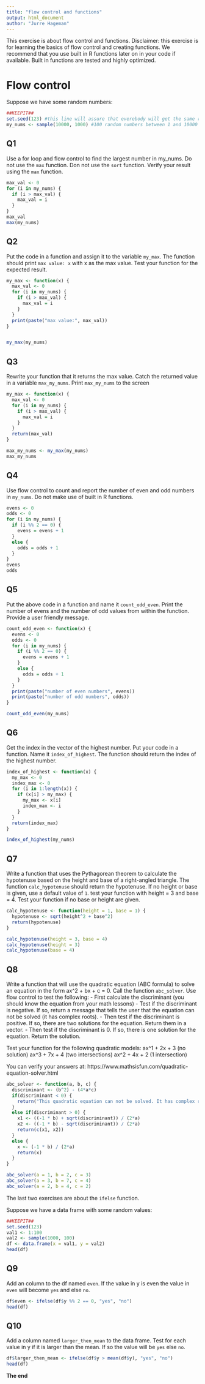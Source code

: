 ```yaml
---
title: "flow control and functions"
output: html_document
author: "Jurre Hageman"
---
```


This exercise is about flow control and functions.
Disclaimer: this exercise is for learning the basics of flow control and creating functions.
We recommend that you use built in R functions later on in your code if available.
Built in functions are tested and highly optimized.

# Flow control

Suppose we have some random numbers:

```r
##KEEPIT##
set.seed(123) #this line will assure that everebody will get the same result
my_nums <- sample(10000, 1000) #100 random numbers between 1 and 10000
```

## Q1

Use a for loop and flow control to find the largest number in my_nums. 
Do not use the `max` function. Don not use the `sort` function.
Verify your result using the `max` function.

```r
max_val <- 0
for (i in my_nums) {
  if (i > max_val) {
    max_val = i
  }
}
max_val
max(my_nums)

```


## Q2

Put the code in a function and assign it to the variable `my_max`. 
The function should print `max value: x` with x as the max value.
Test your function for the expected result.

```r
my_max <- function(x) {
  max_val <- 0
  for (i in my_nums) {
    if (i > max_val) {
      max_val = i
    }
  }
  print(paste("max value:", max_val))
}


my_max(my_nums)
```

## Q3

Rewrite your function that it returns the max value. Catch the returned value in a variable `max_my_nums`. Print `max_my_nums` to the screen

```r
my_max <- function(x) {
  max_val <- 0
  for (i in my_nums) {
    if (i > max_val) {
      max_val = i
    }
  }
  return(max_val)
}

max_my_nums <- my_max(my_nums)
max_my_nums
```


## Q4

Use flow control to count and report the number of even and odd numbers in `my_nums`.
Do not make use of built in R functions.


```r
evens <- 0
odds <- 0
for (i in my_nums) {
  if (i %% 2 == 0) {
    evens = evens + 1
  }
  else {
    odds = odds + 1
  }
}
evens
odds
```


## Q5

Put the above code in a function and name it `count_odd_even`.
Print the number of evens and the number of odd values from within the function.
Provide a user friendly message.

```r
count_odd_even <- function(x) {
  evens <- 0
  odds <- 0
  for (i in my_nums) {
    if (i %% 2 == 0) {
      evens = evens + 1
    }
    else {
      odds = odds + 1
    }
  }
  print(paste("number of even numbers", evens))
  print(paste("number of odd numbers", odds))
}

count_odd_even(my_nums)
```

## Q6

Get the index in the vector of the highest  number.
Put your code in a function. Name it `index_of_highest`.
The function should return the index of the highest number.

```r
index_of_highest <- function(x) {
  my_max <- 0
  index_max <- 0
  for (i in 1:length(x)) {
    if (x[i] > my_max) {
      my_max <- x[i]
      index_max <- i
    }
  }
  return(index_max)
}

index_of_highest(my_nums)
```

## Q7

Write a function that uses the Pythagorean theorem to calculate the hypotenuse based on the height and base of a right-angled triangle. The function `calc_hypotenuse` should return the hypotenuse. If no height or base is given, use a default value of `1`.
test your function with height = 3 and base = 4. Test your function if no base or height are given.

```r
calc_hypotenuse <- function(height = 1, base = 1) {
  hypotenuse <- sqrt(height^2 + base^2)
  return(hypotenuse)
}

calc_hypotenuse(height = 3, base = 4)
calc_hypotenuse(height = 3)
calc_hypotenuse(base = 4)
```

## Q8

Write a function that will use the quadratic equation (ABC formula) to solve an equation in the form ax^2 + bx + c = 0. Call the function `abc_solver`.
Use flow control to test the following:
- First calculate the discriminant (you should know the equation from your math lessons)
- Test if the discriminant is negative. If so, return a message that tells the user that the equation can not be solved (it has complex roots).
- Then test if the discriminant is positive. If so, there are two solutions for the equation. Return them in a vector.
- Then test if the discriminant is 0. If so, there is one solution for the equation. Return the solution.

Test your function for the following quadratic models:
ax^1 + 2x + 3 (no solution)
ax^3 + 7x + 4 (two intersections)
ax^2 + 4x + 2 (1 intersection)

You can verify your answers at:
https://www.mathsisfun.com/quadratic-equation-solver.html


```r
abc_solver <- function(a, b, c) {
  discriminant <- (b^2) - (4*a*c)
  if(discriminant < 0) {
    return("This quadratic equation can not be solved. It has complex roots!")
  }
  else if(discriminant > 0) {
    x1 <- ((-1 * b) + sqrt(discriminant)) / (2*a)
    x2 <- ((-1 * b) - sqrt(discriminant)) / (2*a)
    return(c(x1, x2))
  }
  else {
    x <- (-1 * b) / (2*a)
    return(x)
  }
}

abc_solver(a = 1, b = 2, c = 3)
abc_solver(a = 3, b = 7, c = 4)
abc_solver(a = 2, b = 4, c = 2)
```


The last two exercises are about the `ifelse` function.

Suppose we have a data frame with some random values:

```r
##KEEPIT##
set.seed(123)
val1 <- 1:100
val2 <- sample(1000, 100)
df <- data.frame(x = val1, y = val2)
head(df)
```


## Q9

Add an column to the df named `even`. If the value in y is even the value in `even` will become `yes` and else `no`.

```r
df$even <- ifelse(df$y %% 2 == 0, "yes", "no")
head(df)
```

## Q10

Add a column named `larger_then_mean` to the data frame.
Test for each value in y if it is larger than the mean. If so the value will be `yes` else `no`.

```r
df$larger_then_mean <- ifelse(df$y > mean(df$y), "yes", "no")
head(df)
```


**The end**